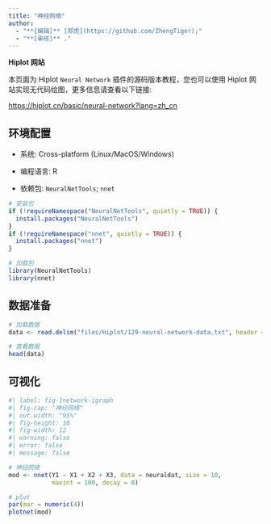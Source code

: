 ```yaml
---
title: "神经网络"
author:
  - "**[编辑]** [郑虎](https://github.com/ZhengTiger);"
  - "**[审核]** ."
---
```


::: callout-note
**Hiplot 网站**

本页面为 Hiplot `Neural Network` 插件的源码版本教程，您也可以使用 Hiplot 网站实现无代码绘图，更多信息请查看以下链接:

<https://hiplot.cn/basic/neural-network?lang=zh_cn>
:::

## 环境配置

-   系统: Cross-platform (Linux/MacOS/Windows)

-   编程语言: R

-   依赖包: `NeuralNetTools`; `nnet`

```r
# 安装包
if (!requireNamespace("NeuralNetTools", quietly = TRUE)) {
  install.packages("NeuralNetTools")
}
if (!requireNamespace("nnet", quietly = TRUE)) {
  install.packages("nnet")
}

# 加载包
library(NeuralNetTools)
library(nnet)
```

## 数据准备

```r
# 加载数据
data <- read.delim("files/Hiplot/129-neural-network-data.txt", header = T)

# 查看数据
head(data)
```

## 可视化

```r
#| label: fig-1network-igraph
#| fig-cap: "神经网络"
#| out.width: "95%"
#| fig-height: 10
#| fig-width: 12
#| warning: false
#| error: false
#| message: false

# 神经网络
mod <- nnet(Y1 ~ X1 + X2 + X3, data = neuraldat, size = 10,
            maxint = 100, decay = 0)

# plot
par(mar = numeric(4))
plotnet(mod)
```


